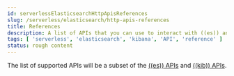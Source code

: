 ```yaml
---
id: serverlessElasticsearchHttpApisReferences
slug: /serverless/elasticsearch/http-apis-references
title: References
description: A list of APIs that you can use to interact with ((es)) and ((kib)).
tags: [ 'serverless', 'elasticsearch', 'kibana', 'API', 'reference' ]
status: rough content
---
```


The list of supported APIs will be a subset of the [((es)) APIs](((ref))/rest-apis.html) and [((kib)) APIs](((kibana-ref))/api.html).